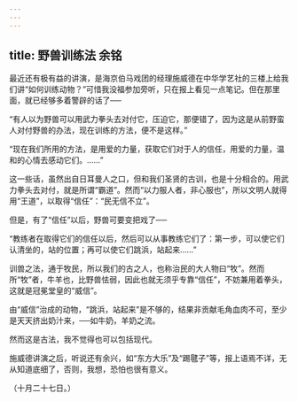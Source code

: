 ```yaml
---
---
---
```

title: 野兽训练法 余铭
---



最近还有极有益的讲演，是海京伯马戏团的经理施威德在中华学艺社的三楼上给我们讲“如何训练动物？”可惜我没福参加旁听，只在报上看见一点笔记。但在那里面，就已经够多着警辟的话了──

“有人以为野兽可以用武力拳头去对付它，压迫它，那便错了，因为这是从前野蛮人对付野兽的办法，现在训练的方法，便不是这样。”

“现在我们所用的方法，是用爱的力量，获取它们对于人的信任，用爱的力量，温和的心情去感动它们。……”

这一些话，虽然出自日耳曼人之口，但和我们圣贤的古训，也是十分相合的。用武力拳头去对付，就是所谓“霸道”。然而“以力服人者，非心服也”，所以文明人就得用“王道”，以取得“信任”：“民无信不立”。

但是，有了“信任”以后，野兽可要变把戏了──

“教练者在取得它们的信任以后，然后可以从事教练它们了：第一步，可以使它们认清坐的，站的位置；再可以使它们跳浜，站起来……”

训兽之法，通于牧民，所以我们的古之人，也称治民的大人物曰“牧”。然而所“牧”者，牛羊也，比野兽怯弱，因此也就无须乎专靠“信任”，不妨兼用着拳头，这就是冠冕堂皇的“威信”。

由“威信”治成的动物，“跳浜，站起来”是不够的，结果非贡献毛角血肉不可，至少是天天挤出奶汁来，──如牛奶，羊奶之流。

然而这是古法，我不觉得也可以包括现代。

施威德讲演之后，听说还有余兴，如“东方大乐”及“踢毽子”等，报上语焉不详，无从知道底细了，否则，我想，恐怕也很有意义。

（十月二十七日。）